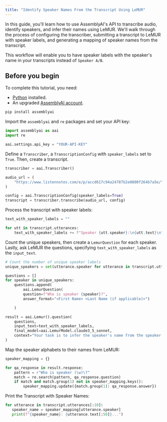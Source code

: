 ```yaml
---
title: "Identify Speaker Names From the Transcript Using LeMUR"
---
```


In this guide, you'll learn how to use AssemblyAI's API to transcribe audio, identify speakers, and infer their names using LeMUR. We'll walk through the process of configuring the transcriber, submitting a transcript to LeMUR with speaker labels, and generating a mapping of speaker names from the transcript.

This workflow will enable you to have speaker labels with the speaker's name in your transcripts instead of `Speaker A/B`.

## Before you begin

To complete this tutorial, you need:

- [Python](https://www.python.org/) installed.
- An upgraded [AssemblyAI account](https://www.assemblyai.com/dashboard/signup).

```bash
pip install assemblyai
```

Import the `assemblyai` and `re` packages and set your API key:

```python
import assemblyai as aai
import re

aai.settings.api_key = "YOUR-API-KEY"
```

Define a `Transcriber`, a `TranscriptionConfig` with `speaker_labels` set to `True`. Then, create a transcript.

```python
transcriber = aai.Transcriber()

audio_url = (
    "https://www.listennotes.com/e/p/accd617c94a24787b2e0800f264b7a5e/"
)

config = aai.TranscriptionConfig(speaker_labels=True)
transcript = transcriber.transcribe(audio_url, config)
```

Process the transcript with speaker labels:

```python
text_with_speaker_labels = ""

for utt in transcript.utterances:
    text_with_speaker_labels += f"Speaker {utt.speaker}:\n{utt.text}\n"
```

Count the unique speakers, then create a `LemurQuestion` for each speaker. Lastly, ask LeMUR the questions, specifying `text_with_speaker_labels` as the `input_text`.

```python
# Count the number of unique speaker labels
unique_speakers = set(utterance.speaker for utterance in transcript.utterances)

questions = []
for speaker in unique_speakers:
    questions.append(
        aai.LemurQuestion(
        question=f"Who is speaker {speaker}?",
        answer_format="<First Name> <Last Name (if applicable)>")

    )

result = aai.Lemur().question(
    questions,
    input_text=text_with_speaker_labels,
    final_model=aai.LemurModel.claude3_5_sonnet,
    context="Your task is to infer the speaker's name from the speaker-labelled transcript"
)
```

Map the speaker alphabets to their names from LeMUR:

```python
speaker_mapping = {}

for qa_response in result.response:
    pattern = r"Who is speaker (\w)\?"
    match = re.search(pattern, qa_response.question)
    if match and match.group(1) not in speaker_mapping.keys():
        speaker_mapping.update({match.group(1): qa_response.answer})
```

Print the Transcript with Speaker Names:

```python
for utterance in transcript.utterances[:10]:
   speaker_name = speaker_mapping[utterance.speaker]
   print(f"{speaker_name}: {utterance.text[:50]}...")
```
